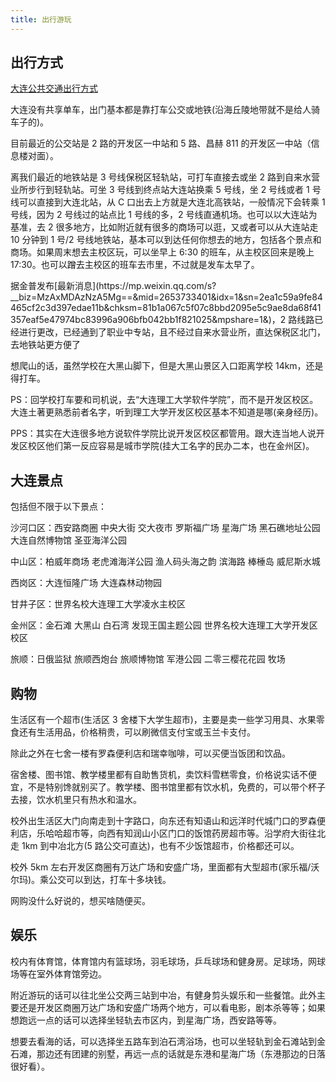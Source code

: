 ```yaml
---
title: 出行游玩
---
```



## 出行方式

[大连公共交通出行方式](https://blog.houyi2333.top/31da208e2dda/)

大连没有共享单车，出门基本都是靠打车公交或地铁(沿海丘陵地带就不是给人骑车子的)。

目前最近的公交站是 2 路的开发区一中站和 5 路、昌赫 811 的开发区一中站（信息楼对面）。

离我们最近的地铁站是 3 号线保税区轻轨站，可打车直接去或坐 2 路到自来水营业所步行到轻轨站。可坐 3 号线到终点站大连站换乘 5 号线，坐 2 号线或者 1 号线可以直接到大连北站，从 C 口出去上方就是大连北高铁站，一般情况下会转乘 1 号线，因为 2 号线过的站点比 1 号线的多，2 号线直通机场。也可以以大连站为基准，去 2 很多地方，比如附近就有很多的商场可以逛，又或者可以从大连站走 10 分钟到 1 号/2 号线地铁站，基本可以到达任何你想去的地方，包括各个景点和商场。如果周末想去主校区玩，可以坐早上 6:30 的班车，从主校区回来是晚上 17:30。也可以蹭去主校区的班车去市里，不过就是发车太早了。

<Aside>
  据金普发布[最新消息](https://mp.weixin.qq.com/s?__biz=MzAxMDAzNzA5Mg==&mid=2653733401&idx=1&sn=2ea1c59a9fe84465cf2c3d397edae11b&chksm=81b1a067c5f07c8bbd2095e5c9ae8da68f41357eaf5e47974bc83996a906bfb042bb1f821025&mpshare=1&)，2
  路线路已经进行更改，已经通到了职业中专站，且不经过自来水营业所，直达保税区北门，去地铁站更方便了
</Aside>

想爬山的话，虽然学校在大黑山脚下，但是大黑山景区入口距离学校 14km，还是得打车。

PS：回学校打车要和司机说，去“大连理工大学软件学院”，而不是开发区校区。大连土著更熟悉前者名字，听到理工大学开发区校区基本不知道是哪(亲身经历)。

PPS：其实在大连很多地方说软件学院比说开发区校区都管用。跟大连当地人说开发区校区他们第一反应容易是城市学院(挂大工名字的民办二本，也在金州区)。

## 大连景点

包括但不限于以下景点：

沙河口区：西安路商圈 中央大街 交大夜市 罗斯福广场 星海广场 黑石礁地址公园 大连自然博物馆 圣亚海洋公园

中山区：柏威年商场 老虎滩海洋公园 渔人码头海之韵 滨海路 棒棰岛 威尼斯水城

西岗区：大连恒隆广场 大连森林动物园

甘井子区：世界名校大连理工大学凌水主校区

金州区：金石滩 大黑山 白石湾 发现王国主题公园 世界名校大连理工大学开发区校区

旅顺：日俄监狱 旅顺西炮台 旅顺博物馆 军港公园 二零三樱花花园 牧场

## 购物

生活区有一个超市(生活区 3 舍楼下大学生超市)，主要是卖一些学习用具、水果零食还有生活用品，价格稍贵，可以刷微信支付宝或玉兰卡支付。

除此之外在七舍一楼有罗森便利店和瑞幸咖啡，可以买便当饭团和饮品。

宿舍楼、图书馆、教学楼里都有自助售货机，卖饮料雪糕零食，价格说实话不便宜，不是特别馋就别买了。教学楼、图书馆里都有饮水机，免费的，可以带个杯子去接，饮水机里只有热水和温水。

校外出生活区大门向南走到十字路口，向东还有知语山和远洋时代城门口的罗森便利店，乐哈哈超市等，向西有知润山小区门口的饭馆药房超市等。沿学府大街往北走 1km 到中冶北方(5 路公交可直达)，也有不少饭馆超市，价格都还可以。

校外 5km 左右开发区商圈有万达广场和安盛广场，里面都有大型超市(家乐福/沃尔玛)。乘公交可以到达，打车十多块钱。

网购没什么好说的，想买啥随便买。

## 娱乐

校内有体育馆，体育馆内有篮球场，羽毛球场，乒乓球场和健身房。足球场，网球场等在室外体育馆旁边。

附近游玩的话可以往北坐公交两三站到中冶，有健身剪头娱乐和一些餐馆。此外主要还是开发区商圈万达广场和安盛广场两个地方，可以看电影，剧本杀等等；如果想跑远一点的话可以选择坐轻轨去市区内，到星海广场，西安路等等。

想要去看海的话，可以选择坐五路车到泊石湾浴场，也可以坐轻轨到金石滩站到金石滩，那边还有团建的别墅，再远一点的话就是东港和星海广场（东港那边的日落很好看）。
